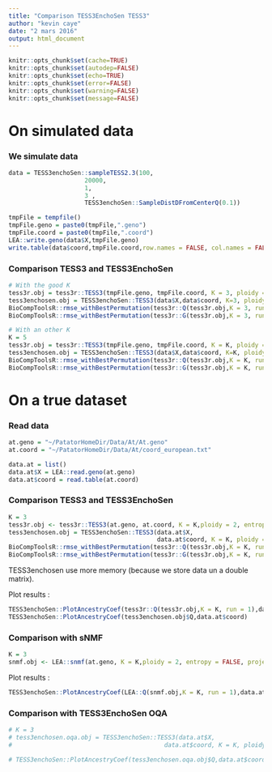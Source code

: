 ```yaml
---
title: "Comparison TESS3EnchoSen TESS3"
author: "kevin caye"
date: "2 mars 2016"
output: html_document
---
```



```r
knitr::opts_chunk$set(cache=TRUE)
knitr::opts_chunk$set(autodep=FALSE)
knitr::opts_chunk$set(echo=TRUE)
knitr::opts_chunk$set(error=FALSE)
knitr::opts_chunk$set(warning=FALSE)
knitr::opts_chunk$set(message=FALSE)

```


# On simulated data

### We simulate data
```r

data = TESS3enchoSen::sampleTESS2.3(100,
                     20000,
                     1,
                     3 ,
                     TESS3enchoSen::SampleDistDFromCenterQ(0.1))

tmpFile = tempfile()
tmpFile.geno = paste0(tmpFile,".geno")
tmpFile.coord = paste0(tmpFile,".coord")
LEA::write.geno(data$X,tmpFile.geno)
write.table(data$coord,tmpFile.coord,row.names = FALSE, col.names = FALSE)
```

### Comparison TESS3 and TESS3EnchoSen

```r

# With the good K
tess3r.obj = tess3r::TESS3(tmpFile.geno, tmpFile.coord, K = 3, ploidy = 1)
tess3enchosen.obj = TESS3enchoSen::TESS3(data$X,data$coord, K=3, ploidy = 1, lambda = 1.0) 
BioCompToolsR::rmse_withBestPermutation(tess3r::Q(tess3r.obj,K = 3, run = 1), tess3enchosen.obj$Q)
BioCompToolsR::rmse_withBestPermutation(tess3r::G(tess3r.obj,K = 3, run = 1), tess3enchosen.obj$G)

# With an other K
K = 5
tess3r.obj = tess3r::TESS3(tmpFile.geno, tmpFile.coord, K = K, ploidy = 1)
tess3enchosen.obj = TESS3enchoSen::TESS3(data$X,data$coord, K=K, ploidy = 1, lambda = 1.0, max.iteration = 35) 
BioCompToolsR::rmse_withBestPermutation(tess3r::Q(tess3r.obj,K = K, run = 1), tess3enchosen.obj$Q)
BioCompToolsR::rmse_withBestPermutation(tess3r::G(tess3r.obj,K = K, run = 1), tess3enchosen.obj$G)


```


# On a true dataset

### Read data

```r
at.geno = "~/PatatorHomeDir/Data/At/At.geno"
at.coord = "~/PatatorHomeDir/Data/At/coord_european.txt"

data.at = list()
data.at$X = LEA::read.geno(at.geno)
data.at$coord = read.table(at.coord)
```



### Comparison TESS3 and TESS3EnchoSen


```r
K = 3
tess3r.obj <- tess3r::TESS3(at.geno, at.coord, K = K,ploidy = 2, entropy = FALSE, project = "new")
tess3enchosen.obj = TESS3enchoSen::TESS3(data.at$X,
                                         data.at$coord, K = K, ploidy = 2, lambda = 1.0)
BioCompToolsR::rmse_withBestPermutation(tess3r::Q(tess3r.obj,K = K, run = 1), tess3enchosen.obj$Q)
BioCompToolsR::rmse_withBestPermutation(tess3r::G(tess3r.obj,K = K, run = 1), tess3enchosen.obj$G)

```

TESS3enchosen use more memory (because we store data un a double matrix).

Plot results : 

```r

TESS3enchoSen::PlotAncestryCoef(tess3r::Q(tess3r.obj,K = K, run = 1),data.at$coord)
TESS3enchoSen::PlotAncestryCoef(tess3enchosen.obj$Q,data.at$coord)

```


### Comparison with sNMF


```r
K = 3
snmf.obj <- LEA::snmf(at.geno, K = K,ploidy = 2, entropy = FALSE, project = "new")

```

Plot results : 

```r
TESS3enchoSen::PlotAncestryCoef(LEA::Q(snmf.obj,K = K, run = 1),data.at$coord)
```

### Comparison with TESS3EnchoSen OQA


```r
# K = 3
# tess3enchosen.oqa.obj = TESS3enchoSen::TESS3(data.at$X,
#                                          data.at$coord, K = K, ploidy = 2, lambda = 1.0, method = "OQA")


```


```r
# TESS3enchoSen::PlotAncestryCoef(tess3enchosen.oqa.obj$Q,data.at$coord)
```
